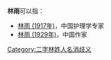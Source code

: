 '''林雨'''可以指：
* [[林雨_(1917年)|林雨 (1917年)]]，中国护理学专家
* [[林雨_(1929年)|林雨 (1929年)]]，中国作家

{{disambig}}

[[Category:二字林姓人名消歧义|Category:二字林姓人名消歧义]]
